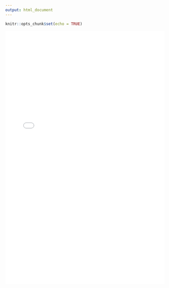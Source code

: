 ---
output: html_document
---

```{r setup, include=FALSE}
knitr::opts_chunk$set(echo = TRUE)
```
![](../cv_full.pdf){width=100% height=800}
